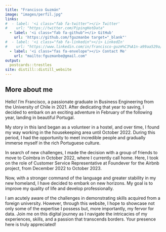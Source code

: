 ```yaml
---
title: "Francisco Guzmán"
image: "images/perfil.jpg"
links:
#  - label: '<i class="fab fa-twitter"></i> Twitter'
#    url: "https://twitter.com/PipingHotData"
  - label: '<i class="fab fa-github"></i> GitHub'
    url: 'https://github.com/fguzmanbe target="_blank"'
#  - label: '<i class="fab fa-linkedin"></i> LinkedIn'
#    url: "https://www.linkedin.com/in/francisco-guzm%C3%A1n-a99aa529a/"
  - label: '<i class="fas fa-envelope"></i> Contact Me'
    url: "mailto:fguzmanbe@gmail.com" 
output:
  postcards::trestles
site: distill::distill_website
---
```

 
## More about me

Hello! I'm Francisco, a passionate graduate in Business Engineering from the University of Chile in 2021. After dedicating that year to saving, I decided to embark on an exciting adventure in February of the following year, landing in beautiful Portugal.

My story in this land began as a volunteer in a hostel, and over time, I found my way working in the housekeeping area until October 2022. During this period, I had the opportunity to meet incredible people and gradually immerse myself in the rich Portuguese culture.

In search of new challenges, I made the decision with a group of friends to move to Coímbra in October 2022, where I currently call home. Here, I took on the role of Customer Service Representative at Foundever for the Airbnb project, from December 2022 to October 2023.

Now, with a stronger command of the language and greater stability in my new homeland, I have decided to embark on new horizons. My goal is to improve my quality of life and develop professionally.

I am acutely aware of the challenges in demonstrating skills acquired from a foreign university. However, through this website, I hope to showcase not only some of the expertise I possess but, more importantly, my fervor for data. Join me on this digital journey as I navigate the intricacies of my experiences, skills, and a passion that transcends borders. Your presence here is truly appreciated!